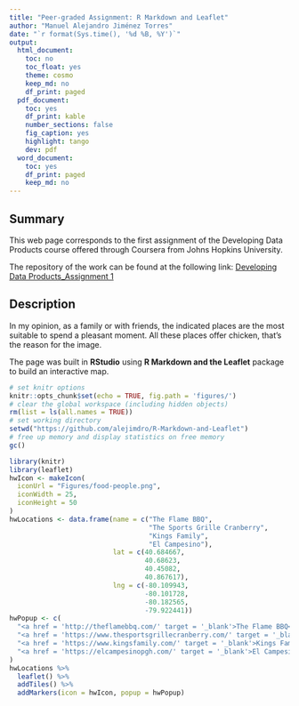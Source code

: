 ---
title: "Peer-graded Assignment: R Markdown and Leaflet"
author: "Manuel Alejandro Jiménez Torres"
date: "`r format(Sys.time(), '%d %B, %Y')`"
output:
  html_document:
    toc: no
    toc_float: yes
    theme: cosmo
    keep_md: no
    df_print: paged
  pdf_document:
    toc: yes
    df_print: kable
    number_sections: false
    fig_caption: yes
    highlight: tango
    dev: pdf
  word_document:
    toc: yes
    df_print: paged
    keep_md: no
---

## Summary

This web page corresponds to the first assignment of the Developing Data Products course offered through Coursera from Johns Hopkins University.

The repository of the work can be found at the following link: <a target="_blank" href="https://github.com/alejimdro/R-Markdown-and-Leaflet">Developing Data Products_Assignment 1</a>

## Description

In my opinion, as a family or with friends, the indicated places are the most suitable to spend a pleasant moment. All these places offer chicken, that's the reason for the image.

The page was built in **RStudio** using **R Markdown and the Leaflet** package to build an interactive map.

```{r setup, include = FALSE}
# set knitr options
knitr::opts_chunk$set(echo = TRUE, fig.path = 'figures/')
# clear the global workspace (including hidden objects)
rm(list = ls(all.names = TRUE))
# set working directory
setwd("https://github.com/alejimdro/R-Markdown-and-Leaflet")
# free up memory and display statistics on free memory
gc()
```

```{r hot-wing-locations-map, message = FALSE, echo = TRUE}
library(knitr)
library(leaflet)
hwIcon <- makeIcon(
  iconUrl = "Figures/food-people.png",
  iconWidth = 25,
  iconHeight = 50
)
hwLocations <- data.frame(name = c("The Flame BBQ",
                                   "The Sports Grille Cranberry",
                                   "Kings Family",
                                   "El Campesino"),
                          lat = c(40.684667,
                                  40.68623,
                                  40.45082,
                                  40.867617),
                          lng = c(-80.109943,
                                  -80.101728,
                                  -80.182565,
                                  -79.922441))
hwPopup <- c(
  "<a href = 'http://theflamebbq.com/' target = '_blank'>The Flame BBQ</a>",
  "<a href = 'https://www.thesportsgrillecranberry.com/' target = '_blank'>The Sports Grille Cranberry</a>",
  "<a href = 'https://www.kingsfamily.com/' target = '_blank'>Kings Family</a>",
  "<a href = 'https://elcampesinopgh.com/' target = '_blank'>El Campesino</a>"
)
hwLocations %>%
  leaflet() %>%
  addTiles() %>%
  addMarkers(icon = hwIcon, popup = hwPopup)
```